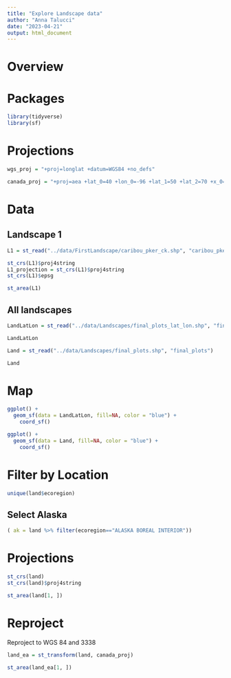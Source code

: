 ```yaml
---
title: "Explore Landscape data"
author: "Anna Talucci"
date: "2023-04-21"
output: html_document
---
```


# Overview

# Packages

```r
library(tidyverse)
library(sf)
```
# Projections
```r
wgs_proj = "+proj=longlat +datum=WGS84 +no_defs"
```

```r
canada_proj = "+proj=aea +lat_0=40 +lon_0=-96 +lat_1=50 +lat_2=70 +x_0=0 +y_0=0 +datum=NAD83 +units=m +no_defs +type=crs"
```

# Data

## Landscape 1

```r
L1 = st_read("../data/FirstLandscape/caribou_pker_ck.shp", "caribou_pker_ck")
```
```r
st_crs(L1)$proj4string
L1_projection = st_crs(L1)$proj4string
st_crs(L1)$epsg
```

```r
st_area(L1)
```

## All landscapes

```r
LandLatLon = st_read("../data/Landscapes/final_plots_lat_lon.shp", "final_plots_lat_lon")
```

```r
LandLatLon
```
```r
Land = st_read("../data/Landscapes/final_plots.shp", "final_plots")
```

```r
Land
```

# Map
```r
ggplot() +
  geom_sf(data = LandLatLon, fill=NA, color = "blue") +
    coord_sf()
```

```r
ggplot() +
  geom_sf(data = Land, fill=NA, color = "blue") +
    coord_sf()
```

# Filter by Location
```r
unique(land$ecoregion)
```

## Select Alaska
```r
( ak = land %>% filter(ecoregion=="ALASKA BOREAL INTERIOR"))
```

# Projections
```r
st_crs(land)
st_crs(land)$proj4string
```


```r
st_area(land[1, ])
```

# Reproject

Reproject to WGS 84 and 3338

```r
land_ea = st_transform(land, canada_proj)
```

```r
st_area(land_ea[1, ])
```

